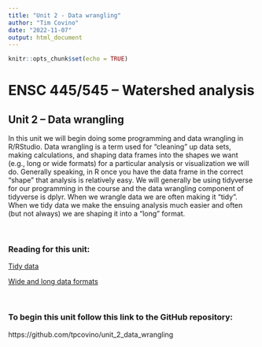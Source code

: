```yaml
---
title: "Unit 2 - Data wrangling"
author: "Tim Covino"
date: "2022-11-07"
output: html_document
---
```


```r
knitr::opts_chunk$set(echo = TRUE)
```

# ENSC 445/545 – Watershed analysis

## Unit 2 – Data wrangling

In this unit we will begin doing some programming and data wrangling in R/RStudio. Data wrangling is a term used for “cleaning” up data sets, making calculations, and shaping data frames into the shapes we want (e.g., long or wide formats) for a particular analysis or visualization we will do. Generally speaking, in R once you have the data frame in the correct “shape” that analysis is relatively easy. We will generally be using tidyverse for our programming in the course and the data wrangling component of tidyverse is dplyr. When we wrangle data we are often making it “tidy”. When we tidy data we make the ensuing analysis much easier and often (but not always) we are shaping it into a “long” format. 

<br>

### Reading for this unit:

[Tidy data](https://cran.r-project.org/web/packages/tidyr/vignettes/tidy-data.html){target="_blank"}

[Wide and long data formats]( https://www.stephenskalicky.com/pivoting-data.html#:~:text=Pivoting%20data%20using%20tidyverse%20functions&text=Wide%20data%20is%20where%20each,an%20individual%20observation%20per%20subject){target="_blank"}

<br>

### To begin this unit follow this link to the GitHub repository:

https://github.com/tpcovino/unit_2_data_wrangling

